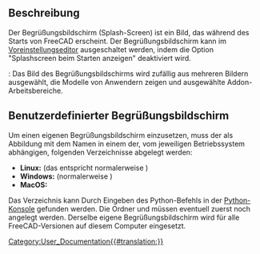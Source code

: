 <languages/>

<span id="Description"></span>
==Beschreibung==

Der Begrüßungsbildschirm (Splash-Screen) ist ein Bild, das während des Starts von FreeCAD erscheint. Der Begrüßungsbildschirm kann im [[Preferences_Editor/de#Allgemein_2|Voreinstellungseditor]] ausgeschaltet werden, indem die Option "Splashscreen beim Starten anzeigen" deaktiviert wird.

{{Version/de|1.0}}: Das Bild des Begrüßungsbildschirms wird zufällig aus mehreren Bildern ausgewählt, die Modelle von Anwendern zeigen und ausgewählte Addon-Arbeitsbereiche.

<span id="Custom_splash_screen"></span>
==Benutzerdefinierter Begrüßungsbildschirm==

Um einen eigenen Begrüßungsbildschirm einzusetzen, muss der als Abbildung mit dem Namen {{FileName|splash_image.png}} in einem der, vom jeweiligen Betriebssystem abhängigen, folgenden Verzeichnisse abgelegt werden:
* '''Linux:''' {{FileName|$XDG_DATA_HOME/FreeCAD/Gui/images/}} (das entspricht normalerweise {{FileName|~/.local/share/FreeCAD/Gui/images/}})
* '''Windows:''' {{FileName|%APPDATA%\FreeCAD\Gui\images\}} (normalerweise {{FileName|C:\Users\username\AppData\Roaming\FreeCAD\Gui\images\}})
* '''MacOS:''' {{FileName|~/Library/Application Support/FreeCAD/Gui/images/}}

Das Verzeichnis kann Durch Eingeben des Python-Befehls  {{Incode|App.getUserAppDataDir()}} in der [[Python_console/de|Python-Konsole]] gefunden werden. Die Ordner {{Incode|Gui}} und {{Incode|images}} müssen eventuell zuerst noch angelegt werden. Derselbe eigene Begrüßungsbildschirm wird für alle FreeCAD-Versionen auf diesem Computer eingesetzt.


[[Category:User_Documentation{{#translation:}}]]